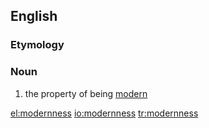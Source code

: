 ==English==

===Etymology===
{{suffix|modern|ness|lang=en}}

===Noun===
{{en-noun|-}}

# the property of being [[modern]]

[[el:modernness]]
[[io:modernness]]
[[tr:modernness]]
